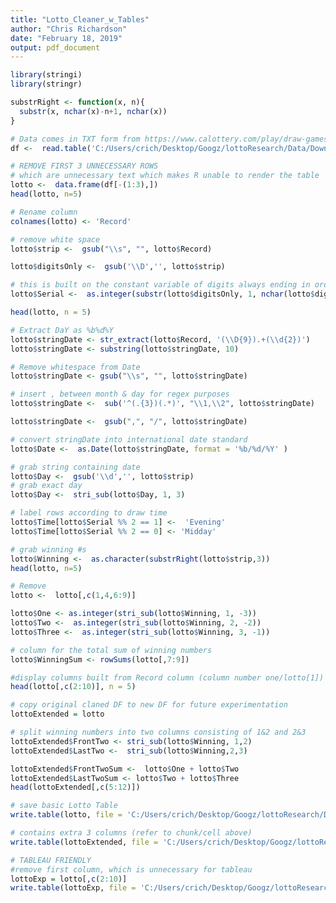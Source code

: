 ```yaml
---
title: "Lotto_Cleaner_w_Tables"
author: "Chris Richardson"
date: "February 18, 2019"
output: pdf_document
---
```


```r
library(stringi)
library(stringr)
```

```r

substrRight <- function(x, n){
  substr(x, nchar(x)-n+1, nchar(x))
}
```



```r
# Data comes in TXT form from https://www.calottery.com/play/draw-games/daily-3/winning-numbers
df <-  read.table('C:/Users/crich/Desktop/Googz/lottoResearch/Data/DownloadAllNumbers.txt', sep = '\t')
```


```r
# REMOVE FIRST 3 UNNECESSARY ROWS
# which are unnecessary text which makes R unable to render the table
lotto <-  data.frame(df[-(1:3),])
head(lotto, n=5)
```



```r
# Rename column
colnames(lotto) <- 'Record'

# remove white space
lotto$strip <-  gsub("\\s", "", lotto$Record)

lotto$digitsOnly <-  gsub('\\D','', lotto$strip)

# this is built on the constant variable of digits always ending in order 'Serial #, date, and winning #s', wtih a char length of 9, thus we clip anythin unnecessary
lotto$Serial <-  as.integer(substr(lotto$digitsOnly, 1, nchar(lotto$digitsOnly)-9))

head(lotto, n = 5)
```





```r
# Extract DaY as %b%d%Y
lotto$stringDate <- str_extract(lotto$Record, '(\\D{9}).+(\\d{2})')
lotto$stringDate <- substring(lotto$stringDate, 10)

# Remove whitespace from Date
lotto$stringDate <- gsub("\\s", "", lotto$stringDate)

# insert , between month & day for regex purposes
lotto$stringDate <-  sub('^(.{3})(.*)', "\\1,\\2", lotto$stringDate)

lotto$stringDate <-  gsub(",", "/", lotto$stringDate)

# convert stringDate into international date standard
lotto$Date <-  as.Date(lotto$stringDate, format = '%b/%d/%Y' )

# grab string containing date
lotto$Day <-  gsub('\\d','', lotto$strip)
# grab exact day
lotto$Day <-  stri_sub(lotto$Day, 1, 3)

# label rows according to draw time
lotto$Time[lotto$Serial %% 2 == 1] <-  'Evening'
lotto$Time[lotto$Serial %% 2 == 0] <- 'Midday'

# grab winning #s
lotto$Winning <-  as.character(substrRight(lotto$strip,3))
head(lotto, n=5)
```





```r
# Remove
lotto <-  lotto[,c(1,4,6:9)]

lotto$One <- as.integer(stri_sub(lotto$Winning, 1, -3))
lotto$Two <-  as.integer(stri_sub(lotto$Winning, 2, -2))
lotto$Three <-  as.integer(stri_sub(lotto$Winning, 3, -1))

# column for the total sum of winning numbers
lotto$WinningSum <- rowSums(lotto[,7:9])

#display columns built from Record column (column number one/lotto[1])
head(lotto[,c(2:10)], n = 5)
```





```r
# copy original claned DF to new DF for future experimentation
lottoExtended = lotto

# split winning numbers into two columns consisting of 1&2 and 2&3
lottoExtended$FrontTwo <- stri_sub(lotto$Winning, 1,2)
lottoExtended$LastTwo <-  stri_sub(lotto$Winning,2,3)

lottoExtended$FrontTwoSum <-  lotto$One + lotto$Two
lottoExtended$LastTwoSum <- lotto$Two + lotto$Three
head(lottoExtended[,c(5:12)])
```




```r
# save basic Lotto Table
write.table(lotto, file = 'C:/Users/crich/Desktop/Googz/lottoResearch/Data/cleanedLotto.csv', sep = '\t', col.names = T, row.names = F)

# contains extra 3 columns (refer to chunk/cell above)
write.table(lottoExtended, file = 'C:/Users/crich/Desktop/Googz/lottoResearch/Data/cleanedLottoExtended.csv', sep = '\t', col.names = T, row.names = F)

# TABLEAU FRIENDLY
#remove first column, which is unnecessary for tableau
lottoExp = lotto[,c(2:10)]
write.table(lottoExp, file = 'C:/Users/crich/Desktop/Googz/lottoResearch/Data/cleanedLottoTable.csv', sep = '\t', col.names = T, row.names = F)
```


```r


```
